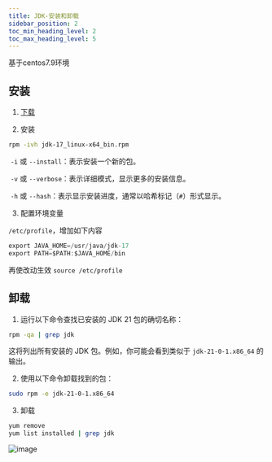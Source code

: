 ```yaml
---
title: JDK-安装和卸载
sidebar_position: 2
toc_min_heading_level: 2
toc_max_heading_level: 5
---
```


基于centos7.9环境

## 安装

1. [下载](https://download.oracle.com/java/17/latest/jdk-17_linux-x64_bin.rpm)

2. 安装

```bash
rpm -ivh jdk-17_linux-x64_bin.rpm
   ```

​		`-i` 或 `--install`：表示安装一个新的包。

​		`-v` 或 `--verbose`：表示详细模式，显示更多的安装信息。

​		`-h` 或 `--hash`：表示显示安装进度，通常以哈希标记（`#`）形式显示。

3. 配置环境变量

`/etc/profile`，增加如下内容

```java
export JAVA_HOME=/usr/java/jdk-17
export PATH=$PATH:$JAVA_HOME/bin
   ```

再使改动生效 `source /etc/profile`



## 卸载

1. 运行以下命令查找已安装的 JDK 21 包的确切名称：

```bash
rpm -qa | grep jdk
   ```

这将列出所有安装的 JDK 包。例如，你可能会看到类似于 `jdk-21-0-1.x86_64` 的输出。

2. 使用以下命令卸载找到的包：

```bash
sudo rpm -e jdk-21-0-1.x86_64
   ```

3. 卸载

```bash
yum remove
yum list installed | grep jdk
   ```

<div style={{ textAlign: 'center', width: '100%' }}>
    <img src="/analysis-project/img/jdk/jdk-4.png" alt="image" style={{ maxWidth: '70%', height: 'auto', display: 'block', margin: '0 auto' }} />
</div>

[//]: # (<img src="/Users/liufei/docs/typora笔记/images/jdk/jdk-4.png" alt="image-20240610212901351" style="zoom: 50%;" />)

